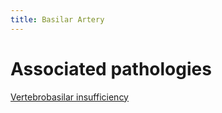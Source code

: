 ```yaml
---
title: Basilar Artery
---
```


# Associated pathologies 
[Vertebrobasilar insufficiency]({{< var ref-VBI-vertebrobasilar-insufficiency.path >}})
